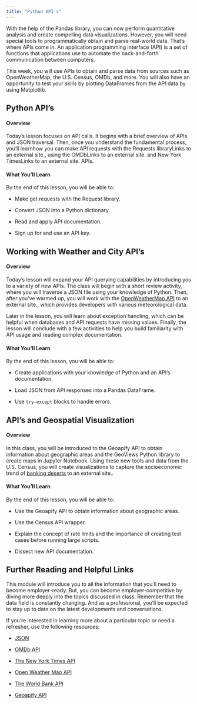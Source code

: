 ```yaml
---
title: "Python API's"
---
```


With the help of the Pandas library, you can now perform quantitative analysis and create compelling data visualizations. However, you will need special tools to programmatically obtain and parse real-world data. That’s where APIs come in. An application programming interface (API) is a set of functions that applications use to automate the back-and-forth communication between computers.

This week, you will use APIs to obtain and parse data from sources such as OpenWeatherMap, the U.S. Census, OMDb, and more. You will also have an opportunity to test your skills by plotting DataFrames from the API data by using Matplotlib.

## Python API's

#### Overview

Today's lesson focuses on API calls. It begins with a brief overview of APIs and JSON traversal. Then, once you understand the fundamental process, you’ll learnhow you can make API requests with the Requests libraryLinks to an external site., using the OMDbLinks to an external site. and New York TimesLinks to an external site. APIs.

#### What You'll Learn

By the end of this lesson, you will be able to:

- Make get requests with the Request library.

- Convert JSON into a Python dictionary.

- Read and apply API documentation.

- Sign up for and use an API key.

## Working with Weather and City API's

#### Overview

Today’s lesson will expand your API querying capabilities by introducing you to a variety of new APIs. The class will begin with a short review activity, where you will traverse a JSON file using your knowledge of Python. Then, after you’ve warmed up, you will work with the [OpenWeatherMap API](https://openweathermap.org/api) to an external site., which provides developers with various meteorological data.

Later in the lesson, you will learn about exception handling, which can be helpful when databases and API requests have missing values. Finally, the lesson will conclude with a few activities to help you build familiarity with API usage and reading complex documentation.

#### What You'll Learn

By the end of this lesson, you will be able to:

- Create applications with your knowledge of Python and an API’s documentation.

- Load JSON from API responses into a Pandas DataFrame.

- Use `try-except` blocks to handle errors.

## API's and Geospatial Visualization

#### Overview

In this class, you will be introduced to the Geoapify API to obtain information about geographic areas and the GeoViews Python library to create maps in Jupyter Notebook. Using these new tools and data from the U.S. Census, you will create visualizations to capture the socioeconomic trend of [banking deserts](https://www.theatlantic.com/business/archive/2016/03/banking-desert-ny-fed/473436/) to an external site..

#### What You'll Learn

By the end of this lesson, you will be able to:

- Use the Geoapify API to obtain information about geographic areas.

- Use the Census API wrapper.

- Explain the concept of rate limits and the importance of creating test cases before running large scripts.

- Dissect new API documentation.

## Further Reading and Helpful Links

This module will introduce you to all the information that you'll need to become employer-ready. But, you can become employer-competitive by diving more deeply into the topics discussed in class. Remember that the data field is constantly changing. And as a professional, you'll be expected to stay up to date on the latest developments and conversations.

If you’re interested in learning more about a particular topic or need a refresher, use the following resources:

- [JSON](https://jsonplaceholder.typicode.com/)

- [OMDb API](https://www.omdbapi.com/)

- [The New York Times API](https://developer.nytimes.com/)

- [Open Weather Map API](https://openweathermap.org/api)

- [The World Bank API](https://datahelpdesk.worldbank.org/knowledgebase/topics/125589)

- [Geoapify API](https://apidocs.geoapify.com/)




